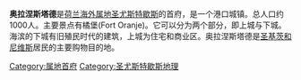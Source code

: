 {{Distinguish|奥拉涅斯塔德 (阿鲁巴)}}
{{Multiple issues|
{{Unreferenced|time=2018-05-20T12:42:10+00:00}}
{{Expand language|1=en|time=2021-05-05T00:12:31+00:00}}
}}
{{Infobox settlement
| name                    = 奥拉涅斯塔德
| native_name             = Oranjestad
| settlement_type         = [[鎮|鎮]]
| image_skyline           = Lower Town Sint Eustatius.jpg
| image_caption           = 下城的海滩。
| image_flag              = 
| image_seal              = 
| image_shield            = 
| nickname                = 
| motto                   = 
| image_map               = Sint Eustatius travel map.png
| map_caption             = Location on the island of [[Sint_Eustatius|Sint Eustatius]]
| subdivision_type        = 国家
| subdivision_name        = [[荷兰|荷兰]]
| subdivision_type1       = {{Link-en|公共实体 (荷兰)|Public body (Netherlands)|公共实体}}
| subdivision_name1       = [[圣尤斯特歇斯|圣尤斯特歇斯]]
| established_title       = 建立
| established_date        = 1893年
| founder                 = 
| seat_type               = 
| seat                    = 
| leader_party            = 
| leader_title            = 
| leader_name             = 
| area_total_km2          = 3.6
| elevation_m             = 
| population_total        = 1,097
| population_as_of        = 2006年
| population_density_km2  = auto
| timezone1               = [[大西洋时区|AST]]
| utc_offset1             = -4
| coordinates             = {{coord|17|29|N|62|59|W|region:BQ|display=inline,title}}
| postal_code_type        = 
| postal_code             = 
| area_code_type          = 
| area_code               = 
| iso_code                =
| blank_name              = [[柯本气候分类法|气候]]
| blank_info              = [[熱帶乾濕季氣候|Aw]] 
}}
'''奥拉涅斯塔德'''是[[荷兰|荷兰]][[海外属地|海外属地]][[圣尤斯特歇斯|圣尤斯特歇斯]]的首府，是一个港口城镇。总人口约1000人。主要景点有橘堡(Fort Oranje)。它可以分为两个部分，即上城与下城。海滨的下城有旧殖民时代的建筑，上城为住宅和商业区。奥拉涅斯塔德是[[圣基茨和尼维斯|圣基茨和尼维斯]]居民的主要购物目的地。

{{荷蘭行政區劃首府}}
[[Category:属地首府|Category:属地首府]]
[[Category:圣尤斯特歇斯地理|Category:圣尤斯特歇斯地理]]